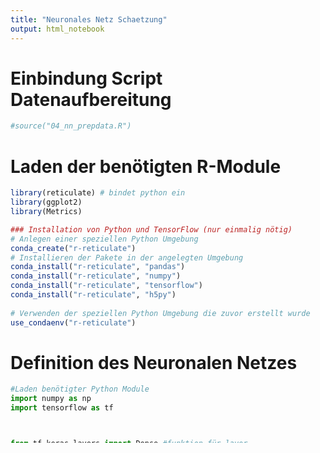 ```yaml
---
title: "Neuronales Netz Schaetzung"
output: html_notebook
---
```



# Einbindung Script Datenaufbereitung
```r

#source("04_nn_prepdata.R")

```

# Laden der benötigten R-Module
```r
library(reticulate) # bindet python ein
library(ggplot2)
library(Metrics)
```


```r
### Installation von Python und TensorFlow (nur einmalig nötig)
# Anlegen einer speziellen Python Umgebung
conda_create("r-reticulate")
# Installieren der Pakete in der angelegten Umgebung
conda_install("r-reticulate", "pandas")
conda_install("r-reticulate", "numpy")
conda_install("r-reticulate", "tensorflow")
conda_install("r-reticulate", "h5py")
 
# Verwenden der speziellen Python Umgebung die zuvor erstellt wurde
use_condaenv("r-reticulate")

```

# Definition des Neuronalen Netzes
```python

#Laden benötigter Python Module
import numpy as np
import tensorflow as tf



from tf.keras.layers import Dense #funktion für layer
from tensorflow.keras.layers import Dropout # funktion für layer
from tensorflow.keras.optimizers import Adam    #function to optimise the "weights"
from tensorflow.keras.layers.experimental import preprocessing   # for what?


#Erstelle Normalisierungslayer

normalizer = preprocessing.Normalization() # initialisiere normalizer (objekt Normalizatuion)
normalizer.adapt(r.training_features.values) # Was wird da genau übergeben?


# The argument "shape" for the definition of the input layer must include the number of variables (features) used for the model. To automatically calculate this number, we use the "r.training_features.keys()", which returns the list of variable names of the dataframe "training_features". Further, the function len() returns the length of this list of variable names (i.e. the number of variables in the input).
inputs = tf.keras.Input(shape=[len(r.training_features.keys())])


#Layer
x = normalizer(inputs)                # Normalisierungslayer
x = Dense(10, activation ='relu')(x)  # 1st. hidden layer
x = Dropout(.2)(x)                    # Dropoutlayer
x = Dense(4, activation ='relu')(x)   # 2nd. hidden layer
output = tf.keras.layers.Dense(1)(x)  # output layer


#Model deffinieren
model = tf.keras.Model(inputs, output)

# Ausgabe Summary of Modell
model.summary()
```

# Schaetzung des Neuronales Netzes
```python

#Definition der Kosten-(eng. Loss-)Funktion & der Optimierungsfunktion mit Hyperparametern
model.compile(loss='mse', optimizer = Adam(lr = 0.001)) #mse = mean sqared error ; lr = learningrate

#Schaetzung des Modells
history = model.fit(
  r.training_features,
  r.training_labels,
  epochs = 50, 
  validation_data = (r.validation_features, r.validation_labels)
  verbose = 0
  )
  
#ggf. speichern des geschätztes Modells
model.save('python_model.h5')  #was bedeutet das h5?
```

# Auswetung der Modelloptimierung
```r
# Grafische Ausgabe der Modelloptimierung

#create data

data <- data.frame(val_loss = unlist(py$history$history$val_loss),
                    loss = unlist(py$history$history$loss))         # checken wie genau der Dataframe aussieht

#Plot Modelloptimierung (muss im Inhalt angepasst werden)
ggplot(data[-1,]) +
  geom_line( aes(x=1:length(val_loss), y=val_loss, colour = "Validation Loss" )) +
  geom_line( aes(x=1:length(loss), y=loss, colour = "Training Loss" )) +
  scale_colour_manual( values = c("Training Loss"="blue", "Validation Loss"="red") ) +
  labs(title="Loss Function Values During Optimization") +
  xlab("Iteration Number") +
  ylab("Loss") 
```

# ggf. laden des gespeicherts Modells
```python
model = tf.keras.models.load_model('python_model.h5')
```

# Auswertung der Schätzergebnisse in R
```r
#Schaetzung der (normierten) Preise für Trainings- und Testdaten
training_predictions <- py$model$predict(training_features)
validation_predictions <- py$predict(validation_features)

#Vergleich der Guetekriterien für die Trainings- und Testdaten
cat(paste0("MAPE on the Training Data:\t", format(mape(training_labels[[1]], training_predictions)*100, digits=3, nsmall=2)))
cat(paste0("\nMAPE on the Validation Data:\t", format(mape(validation_labels[[1]], validation_predictions)*100, digits=3, nsmall=2)))
```

```r
#Grafischer Vergleich der vorhergesagten und der tatsächlichen Preise für die Trainings- und Testdaten

#Daten für Plots
data_train <- data.frame(prediction = training_predictions/1000, actual = training_labels[[1]]/1000)
data_test <- data.frame(prediction = validation_predictions/1000, actual = validation_labels[[1]]/1000)

#Plot der Ereignisse der Trainigsdaten (muss im Inhalt angepasst werden)
ggplot(data_train[1:100,]) +
  geom_line( aes(x=1:length(prediction), y=prediction, colour = "Predicted Values" )) +
  geom_line( aes(x=1:length(actual), y=actual, colour = "Actual Values" )) +
  scale_colour_manual( values = c("Predicted Values"="blue", "Actual Values"="red") ) +
  labs(title="Predicted and Actual Values for the Training Data") +
  xlab("Case Number") +
  ylab("Price in 1.000 USD")

# Plot der Ergebnisse der Validierungsdaten (muss im Inhalt angepasst werden)
ggplot(data_test[1:100,]) +
  geom_line( aes(x=1:length(prediction), y=prediction, colour = "Predicted Values" )) +
  geom_line( aes(x=1:length(actual), y=actual, colour = "Actual Values" )) +
  scale_colour_manual( values = c("Predicted Values"="blue", "Actual Values"="red") ) +
  labs(title="Predicted and Actual Values for the Test Data") +
  xlab("Case Number") +
  ylab("Price in 1.000 USD") 

```
```r
#Vorhersage für einen einzelnen Fall (verstehe ich noch nicht)
cat(paste0("Vorhergesagter Preis:\t", round(validation_predictions[100])))
cat(paste0("\nTatsächlicher Preis:\t", validation_labels[[1]][100]))
```

